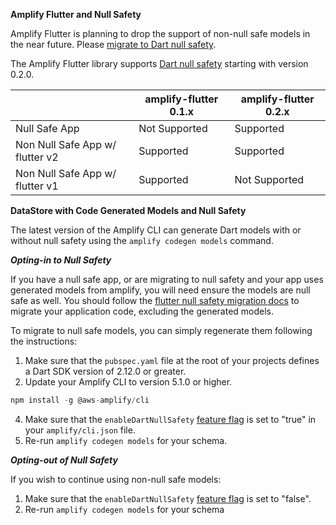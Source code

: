 **Amplify Flutter and Null Safety**

<Callout warning>

Amplify Flutter is planning to drop the support of non-null safe models in the near future. Please [migrate to Dart null safety](https://dart.dev/null-safety/migration-guide).

</Callout>

The Amplify Flutter library supports [Dart null safety](https://dart.dev/null-safety) starting with version 0.2.0.

|                                	                     | amplify-flutter 0.1.x   	| amplify-flutter 0.2.x  	|
|-------------------------------	|---------------------------------	|---------------------------------	|
| Null Safe App     	                         | Not Supported                             	| Supported                                    	|
| Non Null Safe App w/ flutter v2  | Supported                                    	| Supported                                    	|
| Non Null Safe App w/ flutter v1 	| Supported                                    	| Not Supported                                    	|

**DataStore with Code Generated Models and Null Safety**

The latest version of the Amplify CLI can generate Dart models with or without null safety using the `amplify codegen models` command. 

***Opting-in to Null Safety***

If you have a null safe app, or are migrating to null safety and your app uses generated models from amplify, you will need ensure the models are null safe as well. You should follow the [flutter null safety migration docs](https://dart.dev/null-safety/migration-guide) to migrate your application code, excluding the generated models. 

To migrate to null safe models, you can simply regenerate them following the instructions:
1. Make sure that the `pubspec.yaml` file at the root of your projects defines a Dart SDK version of 2.12.0 or greater.
2. Update your Amplify CLI to version 5.1.0 or higher.
```js
npm install -g @aws-amplify/cli
```
4. Make sure that the `enableDartNullSafety` [feature flag](https://docs.amplify.aws/cli/reference/feature-flags) is set to "true" in your `amplify/cli.json` file. 
5. Re-run `amplify codegen models` for your schema.

***Opting-out of Null Safety***

If you wish to continue using non-null safe models:
1. Make sure that the `enableDartNullSafety` [feature flag](https://docs.amplify.aws/cli/reference/feature-flags) is set to "false".
2. Re-run `amplify codegen models` for your schema
